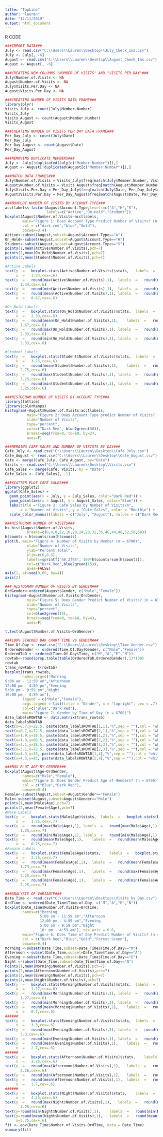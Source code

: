 ```yaml
---
title: "TopLine"
author: "lauren"
date: "12/11/2019"
output: html_document
---
```



R CODE 

```r

###IMPORT DATA###
July <- read.csv("C:\\Users\\Lauren\\Desktop\\July_Check_Ins.csv")
July <- July[, -6]
August <- read.csv("C:\\Users\\Lauren\\Desktop\\August_Check_Ins.csv")
August <- August[, -6]

###CREATING NEW COLUMNS "NUMBER.OF.VISITS" AND "VISITS.PER.DAY"###
July$Number.of.Visits <- NA
August$Number.of.Visits <- NA
July$Visits.Per.Day <- NA
August$Visits.Per.Day <- NA

###CREATING NUMBER OF VISITS DATA FRAME###
library(plyr)
Visits_July <- count(July$Member.Number)
Visits_July
Visits_August <- count(August$Member.Number)
Visits_August

###CREATING NUMBER OF VISITS PER DAY DATA FRAME###
Per_Day_July <- count(July$Date)
Per_Day_July
Per_Day_August <- count(August$Date)
Per_Day_August 

###REMOVING DUPLICATE MEMBERS###
July <- July[!duplicated(July[c("Member.Number")]),]
August <- August[!duplicated(August[c("Member.Number")]),]

###MATCH DATA FRAMES###
July$Number.of.Visits = Visits_July$freq[match(July$Member.Number, Visits_July$x)] 
August$Number.of.Visits = Visits_August$freq[match(August$Member.Number, Visits_August$x)]
July$Visits.Per.Day = Per_Day_July$freq[match(July$Date, Per_Day_July$x)]
August$Visits.Per.Day = Per_Day_August$freq[match(August$Date, Per_Day_August$x)]

###BOXPLOT NUMBER OF VISITS BY ACCOUNT TYPE###
acctlabels<-factor(August$Account.Type,levels=c("A","H","S"),
                   labels=c("Active","On-Hold","Student"))
boxplot(August$Number.of.Visits~acctlabels,	
        main="Figure 1: Does Account Type Predict Number of Visits? (n = 6700)",
        col = c("dark red","blue","Gold"),
        boxwex=0.4)
Active<-subset(August,subset=August$Account.Type=="A")
On_Hold<-subset(August,subset=August$Account.Type=="H")
Student<-subset(August,subset=August$Account.Type=="S")
points(1,mean(Active$Number.of.Visits),pch=7)
points(2,mean(On_Hold$Number.of.Visits),pch=7)
points(3,mean(Student$Number.of.Visits),pch=7)

#Active Labels
text(y	=	boxplot.stats(Active$Number.of.Visits)$stats,	labels	=	boxplot.stats(Active$Number.of.Visits)$stats,	
     x	=	1.34,cex=.6)
text(y	=	round(max(Active$Number.of.Visits),1),	labels	=	round(max(Active$Number.of.Visits),1),	x	=	
       1.34,cex=.6)
text(y	=	round(min(Active$Number.of.Visits),1),	labels	=	round(min(Active$Number.of.Visits),1),	x	=	1.34,cex=.6)
text(y	=	round(mean(Active$Number.of.Visits),1),	labels	=	round(mean(Active$Number.of.Visits),1),	
     x	=	0.67,cex=.6)

#On_Hold Labels
text(y	=	boxplot.stats(On_Hold$Number.of.Visits)$stats,	labels	=	boxplot.stats(On_Hold$Number.of.Visits)$stats,	
     x	=	2.33,cex=.6)
text(y	=	round(mean(On_Hold$Number.of.Visits),1),	labels	=	round(mean(On_Hold$Number.of.Visits),1),	x	=	
       1.67,cex=.6)
text(y	=	round(max(On_Hold$Number.of.Visits),1),	labels	=	round(max(On_Hold$Number.of.Visits),1),	x	=	
       2.33,cex=.6)
text(y	=	round(min(On_Hold$Number.of.Visits),1),	labels	=	round(min(On_Hold$Number.of.Visits),1),	x	=	
       2.33,cex=.6)

#Student Labels
text(y	=	boxplot.stats(Student$Number.of.Visits)$stats,	labels	=	boxplot.stats(Student$Number.of.Visits)$stats,	
     x	=	3.25,cex=.6)
text(y	=	round(mean(Student$Number.of.Visits),1),	labels	=	round(mean(Student$Number.of.Visits),1),	x	=	
       2.75,cex=.6)
text(y	=	round(max(Student$Number.of.Visits),1),	labels	=	round(max(Student$Number.of.Visits),1),	x	=	
       3.25,cex=.6)
text(y	=	round(min(Student$Number.of.Visits),1),	labels	=	round(min(Student$Number.of.Visits),1),	x	=	
       3.25,cex=.6)

###HISTOGRAM NUMBER OF VISITS BY ACCOUNT TYPE###
library(lattice)
library(colorRamps)
histogram(~August$Number.of.Visits|acctlabels,
          main="Figure 2: Does Account Type predict Number of Visits? (n = 6700)",
          xlab="Number of Visits",
          type="percent",
          col=c("Dark Red", blue2green(30)),
          breaks=seq(from=0, to=60, by=2),
          axes=F)

###MERGING CAFE SALES AND NUMBER OF VISISTS BY DAY###
Cafe_July <- read.csv("C:\\Users\\Lauren\\Desktop\\Cafe_July.csv")
Cafe_August <- read.csv("C:\\Users\\Lauren\\Desktop\\Cafe_August.csv")
Cafe <- merge(Cafe_July, Cafe_August, by="Date")
Visits <- read.csv("C:\\Users\\Lauren\\Desktop\\Visits.csv")
Cafe_Sales <- merge(Cafe, Visits, by = "Date")
Cafe_Sales <- Cafe_Sales[, -1]

###SCATTER PLOT CAFE SALES###
library(ggplot2)
ggplot(Cafe_Sales) + 
  geom_point(aes(x = July, y = July_Sales, color="Dark Red")) + 
  geom_point(aes(x = August, y = August_Sales, color="Blue")) +
  labs(title ="Figure 3: Cafe Sales by Number of Visits\n", 
       x = "Number of Visits", y = "Cafe Sales", color = "Month\n") +
  scale_color_manual(labels = c("July", "August"), values = c("Dark Red", "Blue"))

###HISTOGRAM NUMBER OF VISITS###
h<-hist(August$Number.of.Visits,
          breaks=c(0,4,8,12,16,20,24,28,32,36,40,44,48,52,56,60))
h$counts = h$counts/sum(h$counts)
plot(h, main="Figure 4: Number of Visits by Member (n = 6700)",
          xlab="Number of Visits",
          ylab="Percent Total",
          ylim=c(0,0.6),
          labels=sprintf("%0.2f%%", 100*h$counts/sum(h$counts)),
          col=c("Dark Red",blue2green(15)),
          axes=FALSE)
axis(1, at=seq(0,60, by=4))
axis(2)

### HISTOGRAM NUMBER OF VISITS BY GENDER###
OrdGender<-ordered(August$Gender, c("Male","Female"))
histogram(~August$Number.of.Visits|OrdGender,
          main="Figure 5: Does Gender Predict Number of Visits? (n = 6700)",
          xlab="Number of Visits",
          type="percent",
          col=blue2green(15),
          breaks=seq(from=0, to=60, by=4),
          axes=F)

t.test(August$Number.of.Visits~OrdGender)

###100% STACKED BAR CHART TIME VS GENDER###
Time.Of.Day <- read.csv("C:\\Users\\Lauren\\Desktop\\Time_Gender.csv")
OrderedGender <- ordered(Time.Of.Day$Gender, c("Male","Female"))
OrderedToD <- ordered(Time.Of.Day$Time, c("M","A","E","N"))
rowtab<-round(prop.table(table(OrderedToD,OrderedGender),1)*100)
rowtab
trans_rowtab<- t(rowtab)
barplot(trans_rowtab,
        names.arg=c("Morning
5:00 am - 11:59 am","Afternoon
12:00 pm - 4:59 pm","Evening
5:00 pm - 9:59 pm","Night
10:00 pm - 4:59 am"),
        legend = c("Male","Female"),
        args.legend = list(title = "Gender", x = "topright", cex = .7),
        col=c("Blue","Dark Red"),
        main="Figure 7: Gender by Time of Day (n = 6700)")
data_labelsROWTAB <- data.matrix(trans_rowtab)
data_labelsROWTAB
text(x=0.7,y=22.5, paste(data_labelsROWTAB[1,1],"%",sep = ""),col = "white", cex=1.0)
text(x=0.7,y=72.5, paste(data_labelsROWTAB[2,1],"%",sep = ""),col = "white", cex=1.0)
text(x=1.9,y=30.5, paste(data_labelsROWTAB[1,2],"%",sep = ""),col = "white", cex=1.0)
text(x=1.9,y=80.5, paste(data_labelsROWTAB[2,2],"%",sep = ""),col = "white", cex=1.0)
text(x=3.1,y=28.5, paste(data_labelsROWTAB[1,3],"%",sep = ""),col = "white", cex=1.0)
text(x=3.1,y=78.5, paste(data_labelsROWTAB[2,3],"%",sep = ""),col = "white", cex=1.0)
text(x=4.3,y=35, paste(data_labelsROWTAB[1,4],"%",sep = ""),col = "white", cex=1.0)
text(x=4.3,y=85, paste(data_labelsROWTAB[2,4],"%",sep = ""),col = "white", cex=1.0)

###BOX PLOT AGE BY GENDER###
boxplot(August$Age~OrdGender,
        names=c("Male","Female"),	
        main="Figure 8: Does Gender Predict Age of Members? (n = 6700)",
        col = c("Blue","Dark Red"),
        boxwex=0.4)
Female<-subset(August,subset=August$Gender=="Female")
Male<-subset(August,subset=August$Gender=="Male")
points(1,mean(Male$Age),pch=7)
points(2,mean(Female$Age),pch=7)
#Male Labels
text(y	=	boxplot.stats(Male$Age)$stats,	labels	=	boxplot.stats(Male$Age)$stats,	
     x	=	1.25,cex=.7)
text(y	=	round(max(Male$Age),1),	labels	=	round(max(Male$Age),1),	x	=	
       1.25,cex=.7)
text(y	=	round(min(Male$Age),1),	labels	=	round(min(Male$Age),1),	x	=	1.25,cex=.7)
text(y	=	round(mean(Male$Age),1),	labels	=	round(mean(Male$Age),1),	
     x	=	0.75,cex=.7)
#Female Labels
text(y	=	boxplot.stats(Female$Age)$stats,	labels	=	boxplot.stats(Female$Age)$stats,	
     x	=	2.25,cex=.7)
text(y	=	round(mean(Female$Age),1),	labels	=	round(mean(Female$Age),1),	x	=	
       1.73,cex=.7)
text(y	=	round(max(Female$Age),1),	labels	=	round(max(Female$Age),1),	x	=	
       2.25,cex=.7)
text(y	=	round(min(Female$Age),1),	labels	=	round(min(Female$Age),1),	x	=	
       2.25,cex=.7)

###ANALYSIS OF VARIANCE###
Date_Time <- read.csv("C:\\Users\\Lauren\\Desktop\\Visits_by_Day.csv")
OrdTime <- ordered(Date_Time$Time.of.Day, c("M","A","E","N"))
boxplot(Date_Time$Number.of.Visits~OrdTime,
        names=c("Morning
                5:00 am - 11:59 am","Afternoon
                12:00 pm - 4:59 pm","Evening
                5:00 pm - 9:59 pm","Night
                10: pm - 4:59 am"), cex.axis = 0.8,
        main="Figure 6: Does Time of Day Predict Number of Visits? (n = 42,597)",
        col = c("Dark Red","Blue","Gold","Forest Green"),
        boxwex=0.4)
Morning <-subset(Date_Time,subset=Date_Time$Time.of.Day=="M")
Afternoon <-subset(Date_Time,subset=Date_Time$Time.of.Day=="A")
Evening <-subset(Date_Time,subset=Date_Time$Time.of.Day=="E")
Night <-subset(Date_Time,subset=Date_Time$Time.of.Day=="N")
Points(1,mean(Morning$Number.of.Visits),pch=7)
points(2,mean(Afternoon$Number.of.Visits),pch=7)
points(3,mean(Evening$Number.of.Visits),pch=7)
points(4,mean(Night$Number.of.Visits),pch=7)
text(y	=	boxplot.stats(Morning$Number.of.Visits)$stats,	labels	=	boxplot.stats(Morning$Number.of.Visits)$stats,	
     x	=	1.27,cex=.6)
text(y	=	round(max(Morning$Number.of.Visits),1),	labels	=	round(max(Morning$Number.of.Visits),1),	x	=	
       1.27,cex=.6)
text(y	=	round(min(Morning$Number.of.Visits),1),	labels	=	round(min(Morning$Number.of.Visits),1),	x	=	1.27,cex=.6)
text(y	=	round(mean(Morning$Number.of.Visits),1),	labels	=	round(mean(Morning$Number.of.Visits),1),	
     x	=	0.7,cex=.6)
######
text(y	=	boxplot.stats(Evening$Number.of.Visits)$stats,	labels	=	boxplot.stats(Evening$Number.of.Visits)$stats,	
     x	=	3.3,cex=.6)
text(y	=	round(max(Evening$Number.of.Visits),1),	labels	=	round(max(Evening$Number.of.Visits),1),	x	=	
       3.3,cex=.6)
text(y	=	round(min(Evening$Number.of.Visits),1),	labels	=	round(min(Evening$Number.of.Visits),1),	x	=	3.3,cex=.6)
text(y	=	round(mean(Evening$Number.of.Visits),1),	labels	=	round(mean(Evening$Number.of.Visits),1),	
     x	=	2.7,cex=.6)
######
text(y	=	boxplot.stats(Afternoon$Number.of.Visits)$stats,	labels	=	boxplot.stats(Afternoon$Number.of.Visits)$stats,	
     x	=	2.26,cex=.6)
text(y	=	round(max(Afternoon$Number.of.Visits),1),	labels	=	round(max(Afternoon$Number.of.Visits),1),	x	=	
       2.26,cex=.6)
text(y	=	round(min(Afternoon$Number.of.Visits),1),	labels	=	round(min(Afternoon$Number.of.Visits),1),	x	=	2.26,cex=.6)
text(y	=	round(mean(Afternoon$Number.of.Visits),1),	labels	=	round(mean(Afternoon$Number.of.Visits),1),	
     x	=	1.7,cex=.6)
######
text(y	=	boxplot.stats(Night$Number.of.Visits)$stats,	labels	=	boxplot.stats(Night$Number.of.Visits)$stats,	
     x	=	4.25,cex=.6)
text(y	=	round(max(Night$Number.of.Visits),1),	labels	=	round(max(Night$Number.of.Visits),1),	x	=	
       4.25,cex=.6)
text(y=round(min(Night$Number.of.Visits),1),	labels	=	round(min(Night$Number.snipof.Visits),1),	x=4.25,cex=.6)
text(y=round(mean(Night$Number.of.Visits),1),	labels	=	round(mean(Night$Number.of.Visits),1),	
     x=3.75,cex=.6)
fit <- aov(Date_Time$Number.of.Visits~OrdTime, data = Date_Time)
summary(fit)
```

